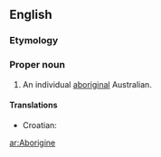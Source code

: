 {{see|aborigine}}
==English==

===Etymology===
{{back-form|Aborigines}}

===Proper noun===
{{en-proper noun}}

# An individual [[aboriginal]] Australian.

====Translations====
{{trans-top|an individual aboriginal Australian}}
*Croatian: {{t|hr|Aboridžin|m}}
{{trans-mid}}
{{trans-bottom}}

[[ar:Aborigine]]